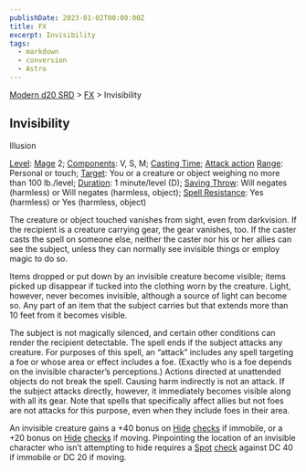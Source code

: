 ```yaml
---
publishDate: 2023-01-02T00:00:00Z
title: FX
excerpt: Invisibility
tags:
  - markdown
  - conversion
  - Astro
---
```


[Modern d20 SRD](/#modernD20) > [FX](modern-d20-srd-fx-index) > Invisibility

## Invisibility

Illusion

[Level](modern-d20-srd-fx-level): [Mage](modern-d20-srd-classes-advanced-mage) 2; [Components](modern-d20-srd-fx-components): V, S, M; [Casting Time](modern-d20-srd-fx-casting-time); [Attack action](modern-d20-srd-combat-attack-actions) [Range](modern-d20-srd-fx-range): Personal or touch; [Target](modern-d20-srd-fx-target): You or a creature or object weighing no more than 100 lb./level; [Duration](modern-d20-srd-fx-duration): 1 minute/level (D); [Saving Throw](modern-d20-srd-basics-saving-throws): Will negates (harmless) or Will negates (harmless, object); [Spell Resistance](modern-d20-srd-special-abilities-spell-resistance): Yes (harmless) or Yes (harmless, object)

The creature or object touched vanishes from sight, even from darkvision. If the recipient is a creature carrying gear, the gear vanishes, too. If the caster casts the spell on someone else, neither the caster nor his or her allies can see the subject, unless they can normally see invisible things or employ magic to do so.

Items dropped or put down by an invisible creature become visible; items picked up disappear if tucked into the clothing worn by the creature. Light, however, never becomes invisible, although a source of light can become so. Any part of an item that the subject carries but that extends more than 10 feet from it becomes visible.

The subject is not magically silenced, and certain other conditions can render the recipient detectable. The spell ends if the subject attacks any creature. For purposes of this spell, an “attack” includes any spell targeting a foe or whose area or effect includes a foe. (Exactly who is a foe depends on the invisible character’s perceptions.) Actions directed at unattended objects do not break the spell. Causing harm indirectly is not an attack. If the subject attacks directly, however, it immediately becomes visible along with all its gear. Note that spells that specifically affect allies but not foes are not attacks for this purpose, even when they include foes in their area.

An invisible creature gains a +40 bonus on [Hide](modern-d20-srd-skills-hide) [checks](modern-d20-srd-skills-skill-basics-php#skill-check-index) if immobile, or a +20 bonus on [Hide](modern-d20-srd-skills-hide) [checks](modern-d20-srd-skills-skill-basics-php#skill-check-index) if moving. Pinpointing the location of an invisible character who isn’t attempting to hide requires a [Spot](modern-d20-srd-skills-spot) [check](modern-d20-srd-skills-spot-php#skill-check-index) against DC 40 if immobile or DC 20 if moving.

